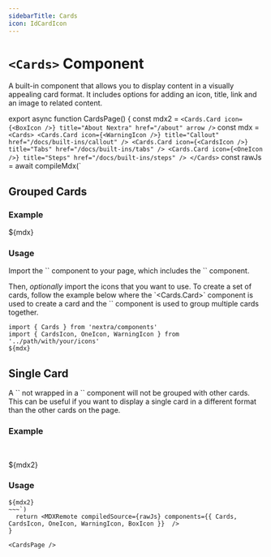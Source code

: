 ```yaml
---
sidebarTitle: Cards
icon: IdCardIcon
---
```



# `<Cards>` Component

A built-in component that allows you to display content in a visually appealing card format. It
includes options for adding an icon, title, link and an image to related content.

export async function CardsPage() {
  const mdx2 = `<Cards.Card
  icon={<BoxIcon />}
  title="About Nextra"
  href="/about"
  arrow
/>`
  const mdx = `
<Cards>
  <Cards.Card
    icon={<WarningIcon />}
    title="Callout"
    href="/docs/built-ins/callout"
  />
  <Cards.Card
    icon={<CardsIcon />}
    title="Tabs"
    href="/docs/built-ins/tabs"
  />
  <Cards.Card
    icon={<OneIcon />}
    title="Steps"
    href="/docs/built-ins/steps"
  />
</Cards>`
  const rawJs = await compileMdx(`
## Grouped Cards

### Example

${mdx}

### Usage

Import the \`<Cards>\` component to your page, which includes the \`<Card>\` component.

Then, _optionally_ import the icons that you want to use. To create a set of cards, follow the
example below where the \`<Cards.Card>\` component is used to create a card and the \`<Cards>\`
component is used to group multiple cards together.

~~~mdx filename="MDX"
import { Cards } from 'nextra/components'
import { CardsIcon, OneIcon, WarningIcon } from '../path/with/your/icons'
${mdx}
~~~

## Single Card

A \`<Card>\` not wrapped in a \`<Cards>\` component will not be grouped with other cards. This can
be useful if you want to display a single card in a different format than the other cards on the
page.

### Example

<br/>

${mdx2}

### Usage

~~~mdx filename="MDX"
${mdx2}
~~~`)
  return <MDXRemote compiledSource={rawJs} components={{ Cards, CardsIcon, OneIcon, WarningIcon, BoxIcon }}  />
}

<CardsPage />
